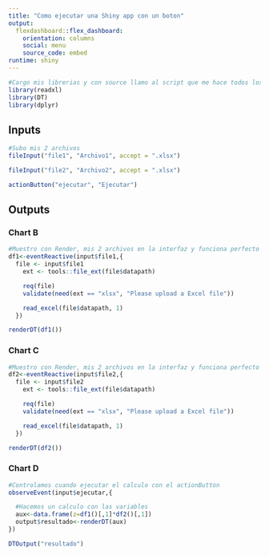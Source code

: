 ```yaml
---
title: "Como ejecutar una Shiny app con un boton"
output: 
  flexdashboard::flex_dashboard:
    orientation: columns
    social: menu
    source_code: embed
runtime: shiny
---
```


```r
#Cargo mis librerias y con source llamo al script que me hace todos los calculos
library(readxl)
library(DT)
library(dplyr)
```

Inputs {.sidebar}
-----------------------------------------------------------------------

```r
#Subo mis 2 archivos 
fileInput("file1", "Archivo1", accept = ".xlsx")

fileInput("file2", "Archivo2", accept = ".xlsx")

actionButton("ejecutar", "Ejecutar")
```

Outputs
-----------------------------------------------------------------------

### Chart B

```r
#Muestro con Render, mis 2 archivos en la interfaz y funciona perfecto
df1<-eventReactive(input$file1,{
  file <- input$file1
    ext <- tools::file_ext(file$datapath)

    req(file)
    validate(need(ext == "xlsx", "Please upload a Excel file"))

    read_excel(file$datapath, 1)
  })

renderDT(df1())
```

### Chart C

```r
#Muestro con Render, mis 2 archivos en la interfaz y funciona perfecto
df2<-eventReactive(input$file2,{
  file <- input$file2
    ext <- tools::file_ext(file$datapath)

    req(file)
    validate(need(ext == "xlsx", "Please upload a Excel file"))

    read_excel(file$datapath, 1)
  })

renderDT(df2())
```

### Chart D

```r
#Controlamos cuando ejecutar el calculo con el actionButton
observeEvent(input$ejecutar,{

  #Hacemos un calculo con las variables
  aux<-data.frame(z=df1()[,1]*df2()[,1])
  output$resultado<-renderDT(aux)
})

DTOutput("resultado")
```